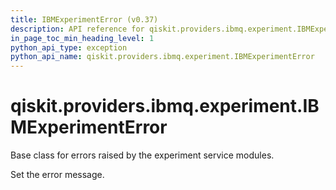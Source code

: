 ```yaml
---
title: IBMExperimentError (v0.37)
description: API reference for qiskit.providers.ibmq.experiment.IBMExperimentError in qiskit v0.37
in_page_toc_min_heading_level: 1
python_api_type: exception
python_api_name: qiskit.providers.ibmq.experiment.IBMExperimentError
---
```


<span id="qiskit-providers-ibmq-experiment-ibmexperimenterror" />

# qiskit.providers.ibmq.experiment.IBMExperimentError

<Class id="qiskit.providers.ibmq.experiment.IBMExperimentError" isDedicatedPage={true} github="https://github.com/qiskit/qiskit-ibmq-provider/tree/stable/0.19/qiskit/providers/ibmq/experiment/exceptions.py" signature="IBMExperimentError(*message)" modifiers="exception">
  Base class for errors raised by the experiment service modules.

  Set the error message.
</Class>

